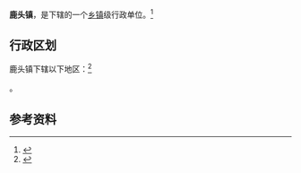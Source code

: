 {{中国乡级行政区|42/06/83/105/000}}

'''鹿头镇'''，是{{PRC admin/fullname|42/06/83/105/000|3}}下辖的一个[[乡镇|乡镇]]级行政单位。<ref>{{PRC admin/ref sgc|{{PRC admin/parent|42/06/83/105/000}}}}</ref>

== 行政区划 ==

鹿头镇下辖以下地区：<ref>{{PRC admin/ref sgc|42/06/83/105/000}}</ref>

{{PRC admin/children|42/06/83/105/000}}。

== 参考资料 ==

{{reflist}}

{{行政区划小作品}}
{{PRC admin/navcat|42/06/83/105/000}}